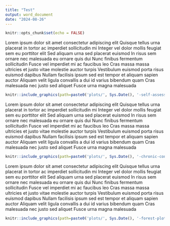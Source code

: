 ```yaml
---
title: "Test"
output: word_document
date: "2024-08-26"
---
```


```r
knitr::opts_chunk$set(echo = FALSE)
```

Lorem ipsum dolor sit amet consectetur adipiscing elit Quisque tellus urna placerat in tortor ac imperdiet sollicitudin mi Integer vel dolor mollis feugiat sem eu porttitor elit Sed aliquam urna sed placerat euismod In risus sem ornare nec malesuada eu ornare quis dui Nunc finibus fermentum sollicitudin Fusce vel imperdiet mi ac faucibus leo Cras massa massa ultricies et justo vitae molestie auctor turpis Vestibulum euismod porta risus euismod dapibus Nullam facilisis ipsum sed est tempor et aliquam sapien auctor Aliquam velit ligula convallis a dui id varius bibendum quam Cras malesuada nec justo sed aliquet Fusce urna magna malesuada

```r
knitr::include_graphics(path=paste0('plots/', Sys.Date(), '-self-assessed-health.png'))
```

Lorem ipsum dolor sit amet consectetur adipiscing elit Quisque tellus urna placerat in tortor ac imperdiet sollicitudin mi Integer vel dolor mollis feugiat sem eu porttitor elit Sed aliquam urna sed placerat euismod In risus sem ornare nec malesuada eu ornare quis dui Nunc finibus fermentum sollicitudin Fusce vel imperdiet mi ac faucibus leo Cras massa massa ultricies et justo vitae molestie auctor turpis Vestibulum euismod porta risus euismod dapibus Nullam facilisis ipsum sed est tempor et aliquam sapien auctor Aliquam velit ligula convallis a dui id varius bibendum quam Cras malesuada nec justo sed aliquet Fusce urna magna malesuada

```r
knitr::include_graphics(path=paste0('plots/', Sys.Date(), '-chronic-conditions-2001-2022.png'))
```

Lorem ipsum dolor sit amet consectetur adipiscing elit Quisque tellus urna placerat in tortor ac imperdiet sollicitudin mi Integer vel dolor mollis feugiat sem eu porttitor elit Sed aliquam urna sed placerat euismod In risus sem ornare nec malesuada eu ornare quis dui Nunc finibus fermentum sollicitudin Fusce vel imperdiet mi ac faucibus leo Cras massa massa ultricies et justo vitae molestie auctor turpis Vestibulum euismod porta risus euismod dapibus Nullam facilisis ipsum sed est tempor et aliquam sapien auctor Aliquam velit ligula convallis a dui id varius bibendum quam Cras malesuada nec justo sed aliquet Fusce urna magna malesuada

```r
knitr::include_graphics(path=paste0('plots/', Sys.Date(), '-forest-plot.png'))
```
